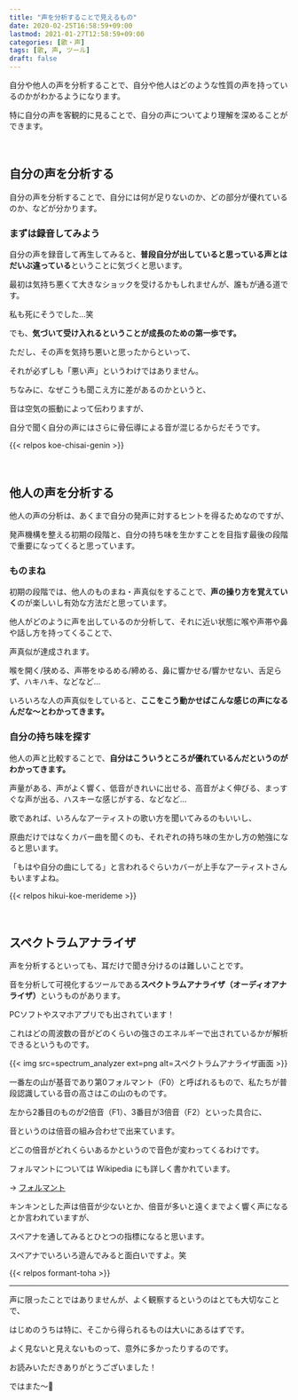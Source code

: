 ```yaml
---
title: "声を分析することで見えるもの"
date: 2020-02-25T16:58:59+09:00
lastmod: 2021-01-27T12:58:59+09:00
categories: [歌・声]
tags: [歌, 声, ツール]
draft: false
---
```


自分や他人の声を分析することで、自分や他人はどのような性質の声を持っているのかがわかるようになります。

特に自分の声を客観的に見ることで、自分の声についてより理解を深めることができます。
<!--more--><br/>
## 自分の声を分析する

自分の声を分析することで、自分には何が足りないのか、どの部分が優れているのか、などが分かります。 

### まずは録音してみよう

自分の声を録音して再生してみると、**普段自分が出していると思っている声とはだいぶ違っている**ということに気づくと思います。 

最初は気持ち悪くて大きなショックを受けるかもしれませんが、誰もが通る道です。

私も死にそうでした…笑

でも、**気づいて受け入れるということが成長のための第一歩です。**

ただし、その声を気持ち悪いと思ったからといって、

それが必ずしも「悪い声」というわけではありません。

ちなみに、なぜこうも聞こえ方に差があるのかというと、

音は空気の振動によって伝わりますが、

自分で聞く自分の声にはさらに骨伝導による音が混じるからだそうです。

{{< relpos koe-chisai-genin >}}

<br/>

## 他人の声を分析する

他人の声の分析は、あくまで自分の発声に対するヒントを得るためなのですが、

発声機構を整える初期の段階と、自分の持ち味を生かすことを目指す最後の段階で重要になってくると思っています。

### ものまね

初期の段階では、他人のものまね・声真似をすることで、**声の操り方を覚えていく**のが楽しいし有効な方法だと思っています。

他人がどのように声を出しているのか分析して、それに近い状態に喉や声帯や鼻や話し方を持ってくることで、

声真似が達成されます。

喉を開く/狭める、声帯をゆるめる/締める、鼻に響かせる/響かせない、舌足らず、ハキハキ、などなど…

いろいろな人の声真似をしていると、**ここをこう動かせばこんな感じの声になるんだな～とわかってきます。**

### 自分の持ち味を探す

他人の声と比較することで、**自分はこういうところが優れているんだというのがわかってきます。**

声量がある、声がよく響く、低音がきれいに出せる、高音がよく伸びる、まっすぐな声が出る、ハスキーな感じがする、などなど…

歌であれば、いろんなアーティストの歌い方を聞いてみるのもいいし、

原曲だけではなくカバー曲を聞くのも、それぞれの持ち味の生かし方の勉強になると思います。

「もはや自分の曲にしてる」と言われるぐらいカバーが上手なアーティストさんもいますよね。

{{< relpos hikui-koe-merideme >}}

<br/>

## スペクトラムアナライザ

声を分析するといっても、耳だけで聞き分けるのは難しいことです。

音を分析して可視化するツールである<strong>スペクトラムアナライザ（オーディオアナライザ）</strong>というものがあります。

PCソフトやスマホアプリでも出されています！

これはどの周波数の音がどのくらいの強さのエネルギーで出されているかが解析できるというものです。

{{< img src=spectrum_analyzer ext=png alt=スペクトラムアナライザ画面 >}}

一番左の山が基音であり第0フォルマント（F0）と呼ばれるもので、私たちが普段認識している音の高さはこの山のものです。

左から2番目のものが2倍音（F1）、3番目が3倍音（F2）といった具合に、

音というのは倍音の組み合わせで出来ています。

どこの倍音がどれくらいあるかというので音色が変わってくるわけです。

フォルマントについては Wikipedia にも詳しく書かれています。

→ [フォルマント](https://ja.wikipedia.org/wiki/%E3%83%95%E3%82%A9%E3%83%AB%E3%83%9E%E3%83%B3%E3%83%88)

キンキンとした声は倍音が少ないとか、倍音が多いと遠くまでよく響く声になるとか言われていますが、

スペアナを通してみるとひとつの指標になると思います。

スペアナでいろいろ遊んでみると面白いですよ。笑

{{< relpos formant-toha >}}

---

声に限ったことではありませんが、よく観察するというのはとても大切なことで、

はじめのうちは特に、そこから得られるものは大いにあるはずです。

よく見ないと見えないものって、意外に多かったりするのです。

お読みいただきありがとうございました！

ではまた～:wave:
